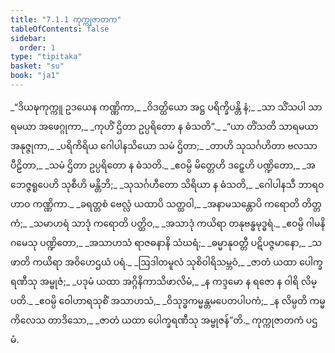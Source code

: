 ```yaml
---
title: "7.1.1 ကုက္ကုဇာတက"
tableOfContents: false
sidebar:
  order: 1
type: "tipitaka"
basket: "su"
book: "ja1"
---
```



<DynamicBreadcrumb />

<Division number="1" book="ja1" e="ch" v="22" p="155">

<Paragraph number="1485" type="verses" book="ja1">
_“ဒိယဍ္ဎကုက္ကူ ဥဒယေန ကဏ္ဏိကာ,_  
_ဝိဒတ္ထိယော အဋ္ဌ ပရိက္ခိပန္တိ နံ;_  
_သာ သိံသပါ သာရမယာ အဖေဂ္ဂုကာ,_  
_ကုဟိံ ဌိတာ ဥပ္ပရိတော န ဓံသတိ”._  

</Paragraph>

</Division>
<Division number="2" book="ja1" e="ch" v="22" p="155">

<Paragraph number="1486" type="verses" book="ja1">
_“ယာ တိံသတိ သာရမယာ အနုဇ္ဇုကာ,_  
_ပရိကိရိယ ဂေါပါနသိယော သမံ ဌိတာ;_  
_တာဟိ သုသင်္ဂဟိတာ ဗလသာ ပီဠိတာ,_  
_သမံ ဌိတာ ဥပ္ပရိတော န ဓံသတိ._  

</Paragraph>

</Division>
<Division number="3" book="ja1" e="ch" v="22" p="175">

<Paragraph number="1487" type="verses" book="ja1">
_ဧဝမ္ပိ မိတ္တေဟိ ဒဠှေဟိ ပဏ္ဍိတော,_  
_အဘေဇ္ဇရူပေဟိ သုစီဟိ မန္တိဘိ;_  
_သုသင်္ဂဟီတော သိရိယာ န ဓံသတိ,_  
_ဂေါပါနသီ ဘာရဝဟာဝ ကဏ္ဏိကာ._  

</Paragraph>

</Division>
<Division number="4" book="ja1" e="ch" v="22" p="155">

<Paragraph number="1488" type="verses" book="ja1">
_ခရတ္တစံ ဗေလ္လံ ယထာပိ သတ္ထဝါ,_  
_အနာမသန္တောပိ ကရောတိ တိတ္တကံ;_  
_သမာဟရံ သာဒုံ ကရောတိ ပတ္ထိဝ,_  
_အသာဒုံ ကယိရာ တနုဗန္ဓမုဒ္ဓရံ._  

</Paragraph>

</Division>
<Division number="5" book="ja1" e="ch" v="22" p="155">

<Paragraph number="1489" type="verses" book="ja1">
_ဧဝမ္ပိ ဂါမနိဂမေသု ပဏ္ဍိတော,_  
_အသာဟသံ ရာဇဓနာနိ သံဃရံ;_  
_ဓမ္မာနုဝတ္တီ ပဋိပဇ္ဇမာနော,_  
_သ ဖာတိ ကယိရာ အဝိဟေဌယံ ပရံ._  

</Paragraph>

</Division>
<Division number="6" book="ja1" e="ch" v="22" p="156">

<Paragraph number="1490" type="verses" book="ja1">
_ဩဒါတမူလံ သုစိဝါရိသမ္ဘဝံ,_  
_ဇာတံ ယထာ ပေါက္ခရဏီသု အမ္ဗုဇံ;_  
_ပဒုမံ ယထာ အဂ္ဂိနိကာသိဖာလိမံ,_  
_န ကဒ္ဒမော န ရဇော န ဝါရိ လိမ္ပတိ._  

</Paragraph>

</Division>
<Division number="7" book="ja1" e="ch" v="22" p="156">

<Paragraph number="1491" type="verses" book="ja1">
_ဧဝမ္ပိ ဝေါဟာရသုစိံ အသာဟသံ,_  
_ဝိသုဒ္ဓကမ္မန္တမပေတပါပကံ;_  
_န လိမ္ပတိ ကမ္မကိလေသ တာဒိသော,_  
_ဇာတံ ယထာ ပေါက္ခရဏီသု အမ္ဗုဇန်”တိ._  


</Paragraph>
</Division>

<Paragraph number="1492" type="center" book="ja1">
ကုက္ကုဇာတကံ ပဌမံ.
</Paragraph>